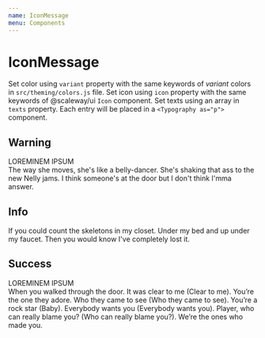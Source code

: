 ```yaml
---
name: IconMessage
menu: Components
---
```



# IconMessage

Set color using `variant` property with the same keywords of _variant_ colors in `src/theming/colors.js` file.
Set icon using `icon` property with the same keywords of @scaleway/ui `Icon` component.
Set texts using an array in `texts` property. Each entry will be placed in a `<Typography as="p">` component.

## Warning

<Playground>
  <IconMessage variant="warning" icon="alert">
    LOREMINEM IPSUM
    <br />
    The way she moves, she's like a belly-dancer. She's shaking that ass to the
    new Nelly jams. I think someone's at the door but I don't think I'mma
    answer.
  </IconMessage>
</Playground>

## Info

<Playground>
  <IconMessage variant="info" icon="information-outline">
    If you could count the skeletons in my closet. Under my bed and up under my
    faucet. Then you would know I've completely lost it.
  </IconMessage>
</Playground>

## Success

<Playground>
  <IconMessage variant="success" icon="check">
    LOREMINEM IPSUM
    <br />
    When you walked through the door. It was clear to me (Clear to me). You’re
    the one they adore. Who they came to see (Who they came to see). You’re a
    rock star (Baby). Everybody wants you (Everybody wants you). Player, who can
    really blame you? (Who can really blame you?). We’re the ones who made you.
  </IconMessage>
</Playground>
